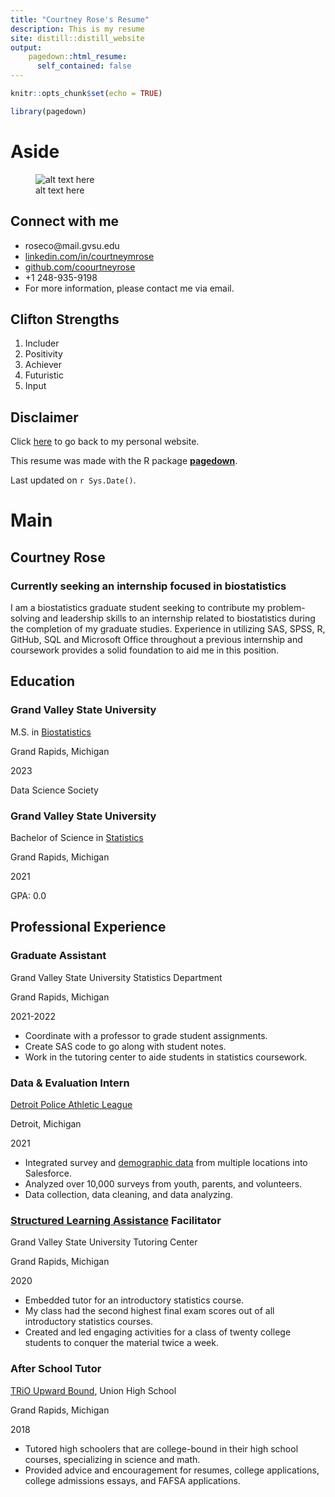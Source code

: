 ```yaml
---
title: "Courtney Rose's Resume"
description: This is my resume
site: distill::distill_website
output:
    pagedown::html_resume:
      self_contained: false
---
```


```r
knitr::opts_chunk$set(echo = TRUE)
```

```r
library(pagedown)
```


Aside
================================================================================


![alt text here](~/STA 518/Course Project/Personal-Website/InternPicture.jpg)


<i class="far fa-id-card"></i> Connect with me {#contact}
--------------------------------------------------------------------------------

- <i class="fa fa-envelope"></i> roseco@mail.gvsu.edu
- <i class="fa fa-linkedin"></i> [linkedin.com/in/courtneymrose](https://www.linkedin.com/in/courtneymrose)
- <i class="fa fa-github"></i> [github.com/coourtneyrose](https://github.com/coourtneyrose)
- <i class="fa fa-phone"></i> +1 248-935-9198
- For more information, please contact me via email.


Clifton Strengths {#clifton}
--------------------------------------------------------------------------------

1. Includer
2. Positivity
3. Achiever
4. Futuristic
5. Input



Disclaimer {#disclaimer}
--------------------------------------------------------------------------------

Click [here](https://courtney-m-rose.netlify.app/) to go back to my personal website.

This resume was made with the R package [**pagedown**](https://github.com/rstudio/pagedown).

Last updated on `r Sys.Date()`.



Main
================================================================================

Courtney Rose {#title}
--------------------------------------------------------------------------------

### Currently seeking an internship focused in biostatistics

I am a biostatistics graduate student seeking to contribute my problem-solving
and leadership skills to an internship related to biostatistics during the 
completion of my graduate studies. Experience in utilizing SAS, SPSS, R, 
GitHub, SQL and Microsoft Office throughout a previous internship and 
coursework provides a solid foundation to aid me in this position.


Education {data-icon=anchor}
--------------------------------------------------------------------------------

### Grand Valley State University

M.S. in [Biostatistics](https://www.gvsu.edu/catalog/program/master-of-science-in-biostatistics.htm)

Grand Rapids, Michigan

2023

Data Science Society

### Grand Valley State University

Bachelor of Science in [Statistics](https://www.gvsu.edu/catalog/program/bachelor-of-arts-or-bachelor-of-science-in-statistics.htm)

Grand Rapids, Michigan

2021

GPA: 0.0
  

Professional Experience {data-icon=suitcase}
--------------------------------------------------------------------------------

### Graduate Assistant

Grand Valley State University Statistics Department

Grand Rapids, Michigan

2021-2022

- Coordinate with a professor to grade student assignments.
- Create SAS code to go along with student notes.
- Work in the tutoring center to aide students in statistics coursework.

### Data & Evaluation Intern

[Detroit Police Athletic League](https://detroitpal.org/)

Detroit, Michigan

2021

- Integrated survey and [demographic data](https://record.umich.edu/articles/midas-detroit-police-athletic-league-to-assess-youth-programs/) from multiple locations into Salesforce.
- Analyzed over 10,000 surveys from youth, parents, and volunteers.
- Data collection, data cleaning, and data analyzing.

### [Structured Learning Assistance](https://www.gvsu.edu/sla-pass/frequently-asked-questions-7.htm) Facilitator

Grand Valley State University Tutoring Center

Grand Rapids, Michigan

2020

- Embedded tutor for an introductory statistics course.
- My class had the second highest final exam scores out of all introductory statistics courses. 
- Created and led engaging activities for a class of twenty college students to conquer the material twice a week. 

### After School Tutor

[TRiO Upward Bound](https://www.gvsu.edu/ub/), Union High School

Grand Rapids, Michigan

2018

- Tutored high schoolers that are college-bound in their high school courses, specializing in science and math.
- Provided advice and encouragement for resumes, college applications, college admissions essays, and FAFSA applications.

